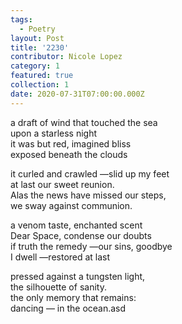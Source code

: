 ```yaml
---
tags:
  - Poetry
layout: Post
title: '2230'
contributor: Nicole Lopez
category: 1
featured: true
collection: 1
date: 2020-07-31T07:00:00.000Z
---
```


a draft of wind that touched the sea<br />upon a starless night<br />it was but red, imagined bliss<br />exposed beneath the clouds

it curled and crawled —slid up my feet<br />at last our sweet reunion.<br />Alas the news have missed our steps,<br />we sway against communion.

a venom taste, enchanted scent<br />Dear Space, condense our doubts<br />if truth the remedy —our sins, goodbye<br />I dwell —restored at last

pressed against a tungsten light,<br />the silhouette of sanity.<br />the only memory that remains:<br />dancing — in the ocean.asd
